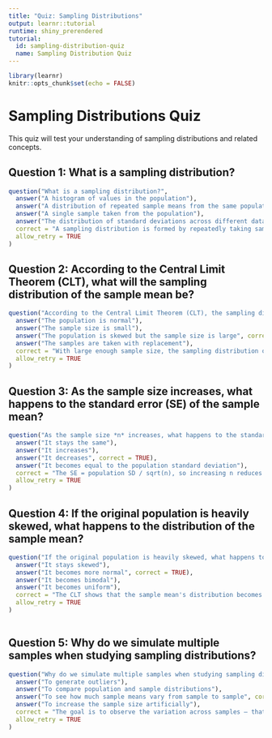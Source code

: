 ```yaml
---
title: "Quiz: Sampling Distributions"
output: learnr::tutorial
runtime: shiny_prerendered
tutorial:
  id: sampling-distribution-quiz
  name: Sampling Distribution Quiz
---
```


```r
library(learnr)
knitr::opts_chunk$set(echo = FALSE)
```

# Sampling Distributions Quiz

This quiz will test your understanding of sampling distributions and related concepts.

## Question 1: What is a sampling distribution?

```r
question("What is a sampling distribution?",
  answer("A histogram of values in the population"),
  answer("A distribution of repeated sample means from the same population", correct = TRUE),
  answer("A single sample taken from the population"),
  answer("The distribution of standard deviations across different datasets"),
  correct = "A sampling distribution is formed by repeatedly taking samples of the same size and calculating a statistic like the mean.",
  allow_retry = TRUE
)

```

## Question 2: According to the Central Limit Theorem (CLT), what will the sampling distribution of the sample mean be?

```r
question("According to the Central Limit Theorem (CLT), the sampling distribution of the sample mean will be approximately normal if:",
  answer("The population is normal"),
  answer("The sample size is small"),
  answer("The population is skewed but the sample size is large", correct = TRUE),
  answer("The samples are taken with replacement"),
  correct = "With large enough sample size, the sampling distribution of the mean is approximately normal regardless of population shape.",
  allow_retry = TRUE
)

```

## Question 3: As the sample size increases, what happens to the standard error (SE) of the sample mean?

```r
question("As the sample size *n* increases, what happens to the standard error (SE) of the sample mean?",
  answer("It stays the same"),
  answer("It increases"),
  answer("It decreases", correct = TRUE),
  answer("It becomes equal to the population standard deviation"),
  correct = "The SE = population SD / sqrt(n), so increasing n reduces SE.",
  allow_retry = TRUE
)

```

## Question 4: If the original population is heavily skewed, what happens to the distribution of the sample mean?

```r
question("If the original population is heavily skewed, what happens to the distribution of the sample mean as you increase the sample size?",
  answer("It stays skewed"),
  answer("It becomes more normal", correct = TRUE),
  answer("It becomes bimodal"),
  answer("It becomes uniform"),
  correct = "The CLT shows that the sample mean's distribution becomes more normal as n increases, even if the original population is skewed.",
  allow_retry = TRUE
)
 
```

## Question 5: Why do we simulate multiple samples when studying sampling distributions?

```r
question("Why do we simulate multiple samples when studying sampling distributions?",
  answer("To generate outliers"),
  answer("To compare population and sample distributions"),
  answer("To see how much sample means vary from sample to sample", correct = TRUE),
  answer("To increase the sample size artificially"),
  correct = "The goal is to observe the variation across samples — that's the whole point of a sampling distribution.",
  allow_retry = TRUE
)

```
